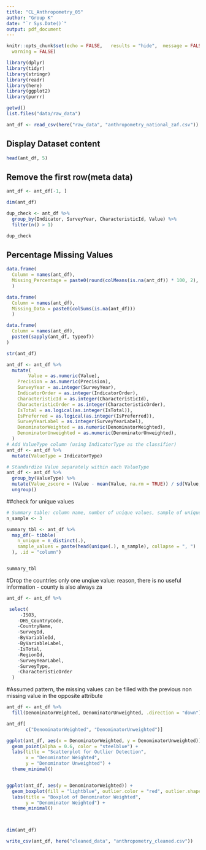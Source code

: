 ```yaml
---
title: "CL_Anthropometry_05"
author: "Group K"
date: "`r Sys.Date()`"
output: pdf_document
---
```


```r
knitr::opts_chunk$set(echo = FALSE,   results = "hide",  message = FALSE,   # hide package messages
  warning = FALSE)
```

```r
library(dplyr)
library(tidyr)
library(stringr)
library(readr)
library(here)
library(ggplot2)
library(purrr)

getwd()
list.files("data/raw_data")
```

```r
ant_df <- read_csv(here("raw_data", "anthropometry_national_zaf.csv"))
```

## Display Dataset content
```r
head(ant_df, 5)
```

## Remove the first row(meta data)
```r
ant_df <- ant_df[-1, ]
```

```r
dim(ant_df)
```

```r
dup_check <- ant_df %>%
  group_by(Indicator, SurveyYear, CharacteristicId, Value) %>%
  filter(n() > 1)

dup_check

```

## Percentage Missing Values
```r

data.frame(
  Column = names(ant_df),
  Missing_Percentage = paste0(round(colMeans(is.na(ant_df)) * 100, 2), "%")
  )

```

```r
data.frame(
  Column = names(ant_df),
  Missing_Data = paste0(colSums(is.na(ant_df)))
  )
```


```r
data.frame(
  Column = names(ant_df),
  paste0(sapply(ant_df, typeof))
)

```

```r
str(ant_df)

```

```r
ant_df <- ant_df %>%
  mutate(
        Value = as.numeric(Value),
    Precision = as.numeric(Precision),
    SurveyYear = as.integer(SurveyYear),
    IndicatorOrder = as.integer(IndicatorOrder),
    CharacteristicId = as.integer(CharacteristicId),
    CharacteristicOrder = as.integer(CharacteristicOrder),
    IsTotal = as.logical(as.integer(IsTotal)),
    IsPreferred = as.logical(as.integer(IsPreferred)),
    SurveyYearLabel = as.integer(SurveyYearLabel),
    DenominatorWeighted = as.numeric(DenominatorWeighted),
    DenominatorUnweighted = as.numeric(DenominatorUnweighted),
  )
# Add ValueType column (using IndicatorType as the classifier)
ant_df <- ant_df %>%
  mutate(ValueType = IndicatorType)

# Standardize Value separately within each ValueType
ant_df <- ant_df %>%
  group_by(ValueType) %>%
  mutate(Value_zscore = (Value - mean(Value, na.rm = TRUE)) / sd(Value, na.rm = TRUE)) %>%
  ungroup()

```
##check for unique values
```r

# Summary table: column name, number of unique values, sample of unique values
n_sample <- 3

summary_tbl <- ant_df %>%
  map_df(~ tibble(
    n_unique = n_distinct(.),
    sample_values = paste(head(unique(.), n_sample), collapse = ", ")
  ), .id = "column")


summary_tbl


```

#Drop the countries only one unqiue value: reason, there is no useful information - county is also always za
```r
ant_df <- ant_df %>%

 select(
     -ISO3, 
    -DHS_CountryCode, 
    -CountryName, 
    -SurveyId,
    -ByVariableId, 
    -ByVariableLabel, 
    -IsTotal,
    -RegionId, 
    -SurveyYearLabel, 
    -SurveyType,
    -CharacteristicOrder
  )
```

#Assumed pattern, the missing values can be filled with the previous non missing value in the opposite attribute
```r


ant_df <- ant_df %>%
  fill(DenominatorWeighted, DenominatorUnweighted, .direction = "down")

ant_df[
       c("DenominatorWeighted", "DenominatorUnweighted")]

```

```r
ggplot(ant_df, aes(x = DenominatorWeighted, y = DenominatorUnweighted)) +
  geom_point(alpha = 0.6, color = "steelblue") +
  labs(title = "Scatterplot for Outlier Detection",
       x = "Denominator Weighted",
       y = "Denominator Unweighted") +
  theme_minimal()


ggplot(ant_df, aes(y = DenominatorWeighted)) +
  geom_boxplot(fill = "lightblue", outlier.color = "red", outlier.shape = 16) +
  labs(title = "Boxplot of Denominator Weighted",
       y = "Denominator Weighted") +
  theme_minimal()




```

```r
dim(ant_df)
```

```r
write_csv(ant_df, here("cleaned_data", "anthropometry_cleaned.csv"))
```